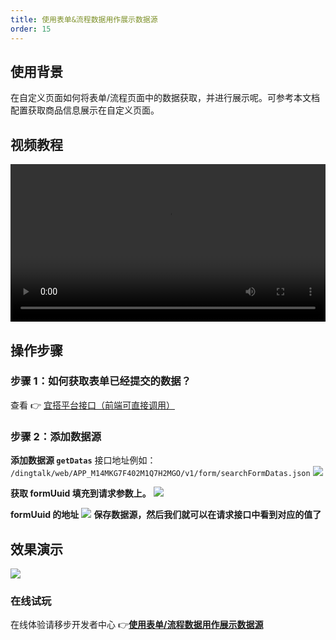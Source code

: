 ```yaml
---
title: 使用表单&流程数据用作展示数据源
order: 15
---
```


## 使用背景

在自定义页面如何将表单/流程页面中的数据获取，并进行展示呢。可参考本文档配置获取商品信息展示在自定义页面。

## 视频教程

<video width="100%" controls>
  <source src="https://cloud.video.taobao.com/play/u/137701/p/1/d/hd/e/6/t/1/297651173248.mp4?auth_key=YXBwX2tleT04MDAwMDAwMTImYXV0aF9pbmZvPXsidGltZXN0YW1wRW5jcnlwdGVkIjoiOWUyNjNiNjY4N2YzMGE5Yjg5ZmI1NWY2NjQ0YzJiNGQifSZkdXJhdGlvbj0mdGltZXN0YW1wPTE2NDc1MjEyMzU="></source>
</video>

## 操作步骤

### 步骤 1：如何获取表单已经提交的数据？

查看 👉 [宜搭平台接口（前端可直接调用）](/docs/guide/openAPI)

### 步骤 2：添加数据源

**添加数据源 `getDatas`**
接口地址例如： `/dingtalk/web/APP_M14MKG7F402M1Q7H2MGO/v1/form/searchFormDatas.json`
![](https://img.alicdn.com/imgextra/i3/O1CN012MKN7j1DiXlA8TftJ_!!6000000000250-2-tps-3582-2106.png_.webp)

**获取 formUuid 填充到请求参数上。**
![](https://img.alicdn.com/imgextra/i1/O1CN01nixrU91wI7cXR5Ecu_!!6000000006284-2-tps-1908-881.png_.webp)

**formUuid 的地址**
![](https://img.alicdn.com/imgextra/i2/O1CN01dn9Pf529VwZwP3nqw_!!6000000008074-2-tps-1900-877.png_.webp)
**保存数据源，然后我们就可以在请求接口中看到对应的值了**

## 效果演示

![](https://img.alicdn.com/imgextra/i3/O1CN01Y7moX51SFtDSqMtbK_!!6000000002218-2-tps-1012-458.png_.webp)

### 在线试玩

在线体验请移步开发者中心 👉[**使用表单/流程数据用作展示数据源**](https://www.aliwork.com/developer/show-data)
